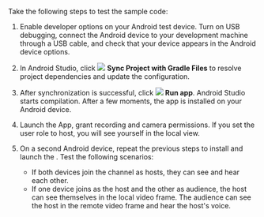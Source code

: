 <PlatformWrapper platform="android">

Take the following steps to test the sample code:

1. Enable developer options on your Android test device. Turn on USB debugging, connect the Android device to your development machine through a USB cable, and check that your device appears in the Android device options.

1. In Android Studio, click ![](/images/video-sdk/icon_android_gradle_sync.png) **Sync Project with Gradle Files** to resolve project dependencies and update the configuration.

1. After synchronization is successful, click ![](/images/video-sdk/icon_android_run.png) **Run app**. Android Studio starts compilation. After a few moments, the app is installed on your Android device.

1. Launch the App, grant recording and camera permissions. If you set the user role to host, you will see yourself in the local view.

1. On a second Android device, repeat the previous steps to install and launch the <Vpl k="CLIENT"/>. Test the following scenarios:

    * If both devices join the channel as hosts, they can see and hear each other.
    * If one device joins as the host and the other as audience, the host can see themselves in the local video frame. The audience can see the host in the remote video frame and hear the host's voice.

</PlatformWrapper>
